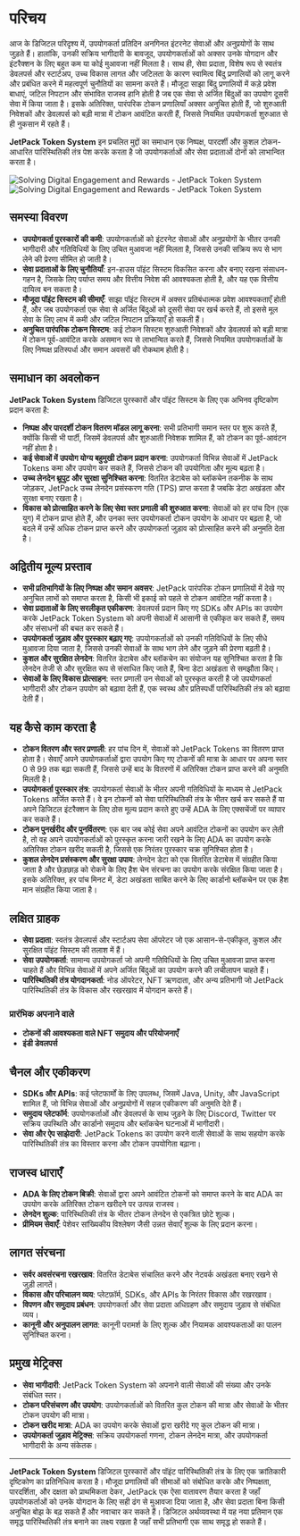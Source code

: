 
# परिचय

आज के डिजिटल परिदृश्य में, उपयोगकर्ता प्रतिदिन अनगिनत इंटरनेट सेवाओं और अनुप्रयोगों के साथ जुड़ते हैं। हालांकि, उनकी सक्रिय भागीदारी के बावजूद, उपयोगकर्ताओं को अक्सर उनके योगदान और इंटरैक्शन के लिए बहुत कम या कोई मुआवजा नहीं मिलता है। साथ ही, सेवा प्रदाता, विशेष रूप से स्वतंत्र डेवलपर्स और स्टार्टअप, उच्च विकास लागत और जटिलता के कारण स्वामित्व बिंदु प्रणालियों को लागू करने और प्रबंधित करने में महत्वपूर्ण चुनौतियों का सामना करते हैं। मौजूदा साझा बिंदु प्रणालियों में कड़े प्रवेश बाधाएं, जटिल निपटान और संभावित राजस्व हानि होती है जब एक सेवा से अर्जित बिंदुओं का उपयोग दूसरी सेवा में किया जाता है। इसके अतिरिक्त, पारंपरिक टोकन प्रणालियाँ अक्सर अनुचित होती हैं, जो शुरुआती निवेशकों और डेवलपर्स को बड़ी मात्रा में टोकन आवंटित करती हैं, जिससे नियमित उपयोगकर्ता शुरुआत से ही नुकसान में रहते हैं।

**JetPack Token System** इन प्रचलित मुद्दों का समाधान एक निष्पक्ष, पारदर्शी और कुशल टोकन-आधारित पारिस्थितिकी तंत्र पेश करके करता है जो उपयोगकर्ताओं और सेवा प्रदाताओं दोनों को लाभान्वित करता है।

<Image src="/images/en/intro.svg" alt="Solving Digital Engagement and Rewards - JetPack Token System" width={700} height={534} className="dark:hidden"/>
<Image src="/images/en/intro-dark.svg" alt="Solving Digital Engagement and Rewards - JetPack Token System" width={700} height={534} className="hidden dark:block"/>

## समस्या विवरण

- **उपयोगकर्ता पुरस्कारों की कमी**: उपयोगकर्ताओं को इंटरनेट सेवाओं और अनुप्रयोगों के भीतर उनकी भागीदारी और गतिविधियों के लिए उचित मुआवजा नहीं मिलता है, जिससे उनकी सक्रिय रूप से भाग लेने की प्रेरणा सीमित हो जाती है।
- **सेवा प्रदाताओं के लिए चुनौतियाँ**: इन-हाउस पॉइंट सिस्टम विकसित करना और बनाए रखना संसाधन-गहन है, जिसके लिए पर्याप्त समय और वित्तीय निवेश की आवश्यकता होती है, और यह एक वित्तीय दायित्व बन सकता है।
- **मौजूदा पॉइंट सिस्टम की सीमाएँ**: साझा पॉइंट सिस्टम में अक्सर प्रतिबंधात्मक प्रवेश आवश्यकताएँ होती हैं, और जब उपयोगकर्ता एक सेवा से अर्जित बिंदुओं को दूसरी सेवा पर खर्च करते हैं, तो इससे मूल सेवा के लिए लाभ में कमी और जटिल निपटान प्रक्रियाएँ हो सकती हैं।
- **अनुचित पारंपरिक टोकन सिस्टम**: कई टोकन सिस्टम शुरुआती निवेशकों और डेवलपर्स को बड़ी मात्रा में टोकन पूर्व-आवंटित करके असमान रूप से लाभान्वित करते हैं, जिससे नियमित उपयोगकर्ताओं के लिए निष्पक्ष प्रतिस्पर्धा और समान अवसरों की रोकथाम होती है।

## समाधान का अवलोकन

**JetPack Token System** डिजिटल पुरस्कारों और पॉइंट सिस्टम के लिए एक अभिनव दृष्टिकोण प्रदान करता है:

- **निष्पक्ष और पारदर्शी टोकन वितरण मॉडल लागू करना**: सभी प्रतिभागी समान स्तर पर शुरू करते हैं, क्योंकि किसी भी पार्टी, जिसमें डेवलपर्स और शुरुआती निवेशक शामिल हैं, को टोकन का पूर्व-आवंटन नहीं होता है।
- **कई सेवाओं में उपयोग योग्य बहुमुखी टोकन प्रदान करना**: उपयोगकर्ता विभिन्न सेवाओं में JetPack Tokens कमा और उपयोग कर सकते हैं, जिससे टोकन की उपयोगिता और मूल्य बढ़ता है।
- **उच्च लेनदेन थ्रूपुट और सुरक्षा सुनिश्चित करना**: वितरित डेटाबेस को ब्लॉकचेन तकनीक के साथ जोड़कर, JetPack उच्च लेनदेन प्रसंस्करण गति (TPS) प्राप्त करता है जबकि डेटा अखंडता और सुरक्षा बनाए रखता है।
- **विकास को प्रोत्साहित करने के लिए सेवा स्तर प्रणाली की शुरुआत करना**: सेवाओं को हर पांच दिन (एक युग) में टोकन प्राप्त होते हैं, और उनका स्तर उपयोगकर्ता टोकन उपयोग के आधार पर बढ़ता है, जो बदले में उन्हें अधिक टोकन प्राप्त करने और उपयोगकर्ता जुड़ाव को प्रोत्साहित करने की अनुमति देता है।

## अद्वितीय मूल्य प्रस्ताव

- **सभी प्रतिभागियों के लिए निष्पक्ष और समान अवसर**: JetPack पारंपरिक टोकन प्रणालियों में देखे गए अनुचित लाभों को समाप्त करता है, किसी भी इकाई को पहले से टोकन आवंटित नहीं करता है।
- **सेवा प्रदाताओं के लिए सरलीकृत एकीकरण**: डेवलपर्स प्रदान किए गए SDKs और APIs का उपयोग करके JetPack Token System को अपनी सेवाओं में आसानी से एकीकृत कर सकते हैं, समय और संसाधनों की बचत कर सकते हैं।
- **उपयोगकर्ता जुड़ाव और पुरस्कार बढ़ाए गए**: उपयोगकर्ताओं को उनकी गतिविधियों के लिए सीधे मुआवजा दिया जाता है, जिससे उनकी सेवाओं के साथ भाग लेने और जुड़ने की प्रेरणा बढ़ती है।
- **कुशल और सुरक्षित लेनदेन**: वितरित डेटाबेस और ब्लॉकचेन का संयोजन यह सुनिश्चित करता है कि लेनदेन तेजी से और सुरक्षित रूप से संसाधित किए जाते हैं, बिना डेटा अखंडता से समझौता किए।
- **सेवाओं के लिए विकास प्रोत्साहन**: स्तर प्रणाली उन सेवाओं को पुरस्कृत करती है जो उपयोगकर्ता भागीदारी और टोकन उपयोग को बढ़ावा देती हैं, एक स्वस्थ और प्रतिस्पर्धी पारिस्थितिकी तंत्र को बढ़ावा देती हैं।

## यह कैसे काम करता है

- **टोकन वितरण और स्तर प्रणाली**: हर पांच दिन में, सेवाओं को JetPack Tokens का वितरण प्राप्त होता है। सेवाएँ अपने उपयोगकर्ताओं द्वारा उपयोग किए गए टोकनों की मात्रा के आधार पर अपना स्तर 0 से 99 तक बढ़ा सकती हैं, जिससे उन्हें बाद के वितरणों में अतिरिक्त टोकन प्राप्त करने की अनुमति मिलती है।
- **उपयोगकर्ता पुरस्कार तंत्र**: उपयोगकर्ता सेवाओं के भीतर अपनी गतिविधियों के माध्यम से JetPack Tokens अर्जित करते हैं। वे इन टोकनों को सेवा पारिस्थितिकी तंत्र के भीतर खर्च कर सकते हैं या अपने डिजिटल इंटरैक्शन के लिए ठोस मूल्य प्रदान करते हुए उन्हें ADA के लिए एक्सचेंजों पर व्यापार कर सकते हैं।
- **टोकन पुनर्खरीद और पुनर्वितरण**: एक बार जब कोई सेवा अपने आवंटित टोकनों का उपयोग कर लेती है, तो वह अपने उपयोगकर्ताओं को पुरस्कृत करना जारी रखने के लिए ADA का उपयोग करके अतिरिक्त टोकन खरीद सकती है, जिससे एक निरंतर पुरस्कार चक्र सुनिश्चित होता है।
- **कुशल लेनदेन प्रसंस्करण और सुरक्षा उपाय**: लेनदेन डेटा को एक वितरित डेटाबेस में संग्रहीत किया जाता है और छेड़छाड़ को रोकने के लिए हैश चेन संरचना का उपयोग करके संरक्षित किया जाता है। इसके अतिरिक्त, हर पांच मिनट में, डेटा अखंडता साबित करने के लिए कार्डानो ब्लॉकचेन पर एक हैश मान संग्रहीत किया जाता है।

## लक्षित ग्राहक

- **सेवा प्रदाता**: स्वतंत्र डेवलपर्स और स्टार्टअप सेवा ऑपरेटर जो एक आसान-से-एकीकृत, कुशल और सुरक्षित पॉइंट सिस्टम की तलाश में हैं।
- **सेवा उपयोगकर्ता**: सामान्य उपयोगकर्ता जो अपनी गतिविधियों के लिए उचित मुआवजा प्राप्त करना चाहते हैं और विभिन्न सेवाओं में अपने अर्जित बिंदुओं का उपयोग करने की लचीलापन चाहते हैं।
- **पारिस्थितिकी तंत्र योगदानकर्ता**: नोड ऑपरेटर, NFT ऋणदाता, और अन्य प्रतिभागी जो JetPack पारिस्थितिकी तंत्र के विकास और रखरखाव में योगदान करते हैं।

### प्रारंभिक अपनाने वाले

- **टोकनों की आवश्यकता वाले NFT समुदाय और परियोजनाएँ**
- **इंडी डेवलपर्स**

## चैनल और एकीकरण

- **SDKs और APIs**: कई प्लेटफार्मों के लिए उपलब्ध, जिसमें Java, Unity, और JavaScript शामिल हैं, जो विभिन्न सेवाओं और अनुप्रयोगों में सहज एकीकरण की अनुमति देते हैं।
- **समुदाय प्लेटफॉर्म**: उपयोगकर्ताओं और डेवलपर्स के साथ जुड़ने के लिए Discord, Twitter पर सक्रिय उपस्थिति और कार्डानो समुदाय और ब्लॉकचेन घटनाओं में भागीदारी।
- **सेवा और ऐप साझेदारी**: JetPack Tokens का उपयोग करने वाली सेवाओं के साथ सहयोग करके पारिस्थितिकी तंत्र का विस्तार करना और टोकन उपयोगिता बढ़ाना।

## राजस्व धाराएँ

- **ADA के लिए टोकन बिक्री**: सेवाओं द्वारा अपने आवंटित टोकनों को समाप्त करने के बाद ADA का उपयोग करके अतिरिक्त टोकन खरीदने पर उत्पन्न राजस्व।
- **लेनदेन शुल्क**: पारिस्थितिकी तंत्र के भीतर टोकन लेनदेन से एकत्रित छोटे शुल्क।
- **प्रीमियम सेवाएँ**: पेशेवर सांख्यिकीय विश्लेषण जैसी उन्नत सेवाएँ शुल्क के लिए प्रदान करना।

## लागत संरचना

- **सर्वर अवसंरचना रखरखाव**: वितरित डेटाबेस संचालित करने और नेटवर्क अखंडता बनाए रखने से जुड़ी लागतें।
- **विकास और परिचालन व्यय**: प्लेटफ़ॉर्म, SDKs, और APIs के निरंतर विकास और रखरखाव।
- **विपणन और समुदाय प्रबंधन**: उपयोगकर्ता और सेवा प्रदाता अधिग्रहण और समुदाय जुड़ाव से संबंधित व्यय।
- **कानूनी और अनुपालन लागत**: कानूनी परामर्श के लिए शुल्क और नियामक आवश्यकताओं का पालन सुनिश्चित करना।

## प्रमुख मेट्रिक्स

- **सेवा भागीदारी**: JetPack Token System को अपनाने वाली सेवाओं की संख्या और उनके संबंधित स्तर।
- **टोकन परिसंचरण और उपयोग**: उपयोगकर्ताओं को वितरित कुल टोकन की मात्रा और सेवाओं के भीतर टोकन उपयोग की मात्रा।
- **टोकन खरीद मात्रा**: ADA का उपयोग करके सेवाओं द्वारा खरीदे गए कुल टोकन की मात्रा।
- **उपयोगकर्ता जुड़ाव मेट्रिक्स**: सक्रिय उपयोगकर्ता गणना, टोकन लेनदेन मात्रा, और उपयोगकर्ता भागीदारी के अन्य संकेतक।

---

**JetPack Token System** डिजिटल पुरस्कारों और पॉइंट पारिस्थितिकी तंत्र के लिए एक क्रांतिकारी दृष्टिकोण का प्रतिनिधित्व करता है। मौजूदा प्रणालियों की सीमाओं को संबोधित करके और निष्पक्षता, पारदर्शिता, और दक्षता को प्राथमिकता देकर, JetPack एक ऐसा वातावरण तैयार करता है जहाँ उपयोगकर्ताओं को उनके योगदान के लिए सही ढंग से मुआवजा दिया जाता है, और सेवा प्रदाता बिना किसी अनुचित बोझ के बढ़ सकते हैं और नवाचार कर सकते हैं। डिजिटल अर्थव्यवस्था में यह नया प्रतिमान एक समृद्ध पारिस्थितिकी तंत्र बनाने का लक्ष्य रखता है जहाँ सभी प्रतिभागी एक साथ समृद्ध हो सकते हैं।
